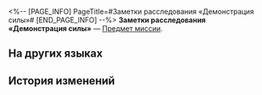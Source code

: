<%-- [PAGE_INFO]
PageTitle=#Заметки расследования «Демонстрация силы»#
[END_PAGE_INFO] --%>
{{Предмет Инфобокс
|id          = 140192
|Изображение = Предмет Заметки расследования «Демонстрация силы».png
|Тип         = Предмет миссии
|Инвентарь   = Миссии
|Редкость    = 3
|Эффект      = 
|Описание    = Доводилось уже видеть такой большой кулак? Для тебя берегу~
}}
'''Заметки расследования «Демонстрация силы»''' — [[Предмет миссии]].

==На других языках==
{{На других языках
|en   = Research Records "Intimidating"
|zhs  = 搜查记录「武力威胁」
|zht  = 搜查紀錄「武力威脅」
|ja   = 捜査記録「武力強迫」
|ko   = 조사 기록 「무력 위협」
|es   = Registro de investigación «Intimidación»
|fr   = Dossiers de recherche «&nbsp;Intimidation&nbsp;»
|ru   = Заметки расследования «Демонстрация силы»
|th   = บันทึกการค้นหา "ใช้กำลังข่มขู่"
|vi   = Nhật Ký Tìm Kiếm "Đe Dọa Vũ Lực"
|de   = Untersuchungsprotokoll: „Einschüchtern“
|id   = Catatan Pemeriksaan "Ancaman Dengan Kekerasan"
|pt   = Registros de Pesquisa "Intimidação"
}}

==История изменений==
{{История изменений|3.5}}